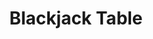 ---
title: "Blackjack Table"
meta_title: "Blackjack Table craft"
description: "Craft de Blackjack Table"
rank: "b"
draft: false
name: "Blackjack Table"
recipe_img: "https://wiki.pokexgames.com/images/2/25/Blackjack_Table1.png"
level: 62
craft_time: 129600
result: 1
value_npc: 1
ingredients:
  - name: "Luck Medallion"
    quantity: 3
    item_img: "https://wiki.pokexgames.com/images/a/ac/Luck_Medallion.png"
    value_npc: 1
  - name: "Punch Machine"
    quantity: 22
    item_img: "https://wiki.pokexgames.com/images/2/26/Punch_Machine.png"
    value_npc: 1
  - name: "Planks"
    quantity: 40
    item_img: "https://wiki.pokexgames.com/images/b/b9/Planks.png"
    value_npc: 1
---